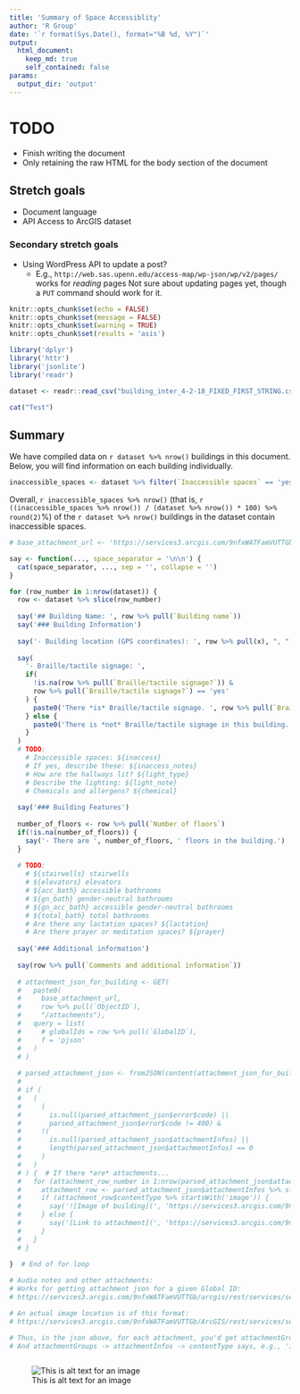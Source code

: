 ```yaml
---
title: 'Summary of Space Accessiblity'
author: 'R Group'
date: '`r format(Sys.Date(), format="%B %d, %Y")`'
output: 
  html_document:
    keep_md: true
    self_contained: false
params: 
  output_dir: 'output'
---
```


# TODO

- Finish writing the document
- Only retaining the raw HTML for the body section of the document

## Stretch goals

- Document language
- API Access to ArcGIS dataset

### Secondary stretch goals

- Using WordPress API to update a post?
  - E.g., `http://web.sas.upenn.edu/access-map/wp-json/wp/v2/pages/` works for *reading* pages Not sure about updating pages yet, though a `PUT` command should work for it.

```r
knitr::opts_chunk$set(echo = FALSE)
knitr::opts_chunk$set(message = FALSE)
knitr::opts_chunk$set(warning = TRUE)
knitr::opts_chunk$set(results = 'asis')

library('dplyr')
library('httr')
library('jsonlite')
library('readr')
```

```r
dataset <- readr::read_csv("building_inter_4-2-18_FIXED_FIRST_STRING.csv")
```

```r
cat("Test")
```

## Summary

We have compiled data on `r dataset %>% nrow()` buildings in this document. Below, you will find information on each building individually.

```r
inaccessible_spaces <- dataset %>% filter(`Inaccessible spaces` == 'yes')
```

Overall, `r inaccessible_spaces %>% nrow()` (that is, `r ((inaccessible_spaces %>% nrow()) / (dataset %>% nrow()) * 100) %>% round(2)`%) of the `r dataset %>% nrow()` buildings in the dataset contain inaccessible spaces.

```r
# base_attachment_url <- 'https://services3.arcgis.com/9nfxWATFamVUTTGb/arcgis/rest/services/service_12179aa8762647dba17ff539184807a7/FeatureServer/0/'

say <- function(..., space_separator = '\n\n') {
  cat(space_separator, ..., sep = '', collapse = '')
}

for (row_number in 1:nrow(dataset)) {
  row <- dataset %>% slice(row_number)
  
  say('## Building Name: ', row %>% pull(`Building name`))
  say('### Building Information')
  
  say('- Building location (GPS coordinates): ', row %>% pull(x), ", ", row %>% pull(y))
  
  say(
    '- Braille/tactile signage: ',
    if(
      !is.na(row %>% pull(`Braille/tactile signage?`)) &
      row %>% pull(`Braille/tactile signage?`) == 'yes'
    ) {
      paste0('There *is* Braille/tactile signage. ', row %>% pull(`Braille Description`))
    } else {
      paste0('There is *not* Braille/tactile signage in this building.')
    }
  )
  # TODO:
    # Inaccessible spaces: ${inaccess}
    # If yes, describe these: ${inaccess_notes}
    # How are the hallways lit? ${light_type}
    # Describe the lighting: ${light_note}
    # Chemicals and allergens? ${chemical}
  
  say('### Building Features')
  
  number_of_floors <- row %>% pull(`Number of floors`)
  if(!is.na(number_of_floors)) {
    say('- There are ', number_of_floors, ' floors in the building.')
  }
  
  # TODO:
    # ${stairwells} stairwells
    # ${elevators} elevators
    # ${acc_bath} accessible bathrooms
    # ${gn_bath} gender-neutral bathrooms
    # ${gn_acc_bath} accessible gender-neutral bathrooms
    # ${total_bath} total bathrooms
    # Are there any lactation spaces? ${lactation} 
    # Are there prayer or meditation spaces? ${prayer}
  
  say('### Additional information')
  
  say(row %>% pull(`Comments and additional information`))
  
  # attachment_json_for_building <- GET(
  #   paste0(
  #     base_attachment_url,
  #     row %>% pull(`ObjectID`),
  #     "/attachments"),
  #   query = list(
  #     # globalIds = row %>% pull(`GlobalID`),
  #     f = 'pjson'
  #   )
  # )
  
  # parsed_attachment_json <- fromJSON(content(attachment_json_for_building))
  # 
  # if (
  #   (
  #     (
  #       is.null(parsed_attachment_json$error$code) ||
  #       parsed_attachment_json$error$code != 400) &
  #     !(
  #       is.null(parsed_attachment_json$attachmentInfos) ||
  #       length(parsed_attachment_json$attachmentInfos) == 0
  #     )
  #   )
  # ) {  # If there *are* attachments...
  #   for (attachment_row_number in 1:nrow(parsed_attachment_json$attachmentInfos)) {
  #     attachment_row <- parsed_attachment_json$attachmentInfos %>% slice(attachment_row_number)
  #     if (attachment_row$contentType %>% startsWith('image')) {
  #       say('![Image of building](', 'https://services3.arcgis.com/9nfxWATFamVUTTGb/ArcGIS/rest/services/service_12179aa8762647dba17ff539184807a7/FeatureServer/0/15/attachments/', attachment_row$id, ')')
  #     } else {
  #       say('[Link to attachment](', 'https://services3.arcgis.com/9nfxWATFamVUTTGb/ArcGIS/rest/services/service_12179aa8762647dba17ff539184807a7/FeatureServer/0/15/attachments/', attachment_row$id, ')')
  #     }
  #   }
  # }
  
}  # End of for loop
```

```r
# Audio notes and other attachments:
# Works for getting attachment json for a given Global ID:
# https://services3.arcgis.com/9nfxWATFamVUTTGb/arcgis/rest/services/service_12179aa8762647dba17ff539184807a7/FeatureServer/0/queryAttachments?objectIds=&globalIds=be47a8fd-a98c-4088-9850-b9fb38549538&definitionExpression=&attachmentTypes=&size=&keywords=&resultOffset=&resultRecordCount=&f=pjson

# An actual image location is of this format:
# https://services3.arcgis.com/9nfxWATFamVUTTGb/ArcGIS/rest/services/service_12179aa8762647dba17ff539184807a7/FeatureServer/0/15/attachments/7

# Thus, in the json above, for each attachment, you'd get attachmentGroups -> attachmentInfos -> id. That ID is the end of the image URL above.
# And attachmentGroups -> attachmentInfos -> contentType says, e.g., 'image/jpeg' (vs. audio of some sort).
```

```r

```

![This is alt text for an image](https://services3.arcgis.com/9nfxWATFamVUTTGb/ArcGIS/rest/services/service_12179aa8762647dba17ff539184807a7/FeatureServer/0/15/attachments/7)
